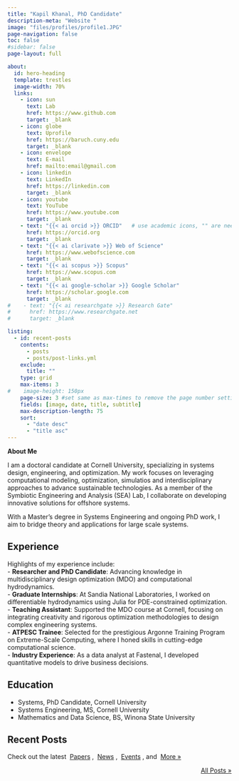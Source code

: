 ```yaml
---
title: "Kapil Khanal, PhD Candidate"
description-meta: "Website "
image: "files/profiles/profile1.JPG"
page-navigation: false
toc: false
#sidebar: false
page-layout: full

about:
  id: hero-heading
  template: trestles
  image-width: 70%
  links:
    - icon: sun
      text: Lab
      href: https://www.github.com
      target: _blank
    - icon: globe
      text: Uprofile
      href: https://baruch.cuny.edu
      target: _blank
    - icon: envelope
      text: E-mail
      href: mailto:email@gmail.com    
    - icon: linkedin
      text: LinkedIn
      href: https://linkedin.com
      target: _blank
    - icon: youtube
      text: YouTube
      href: https://www.youtube.com     
      target: _blank 
    - text: "{{< ai orcid >}} ORCID"   # use academic icons, "" are needed, you also need to install the fontawesome extension
      href: https://orcid.org
      target: _blank
    - text: "{{< ai clarivate >}} Web of Science"
      href: https://www.webofscience.com  
      target: _blank
    - text: "{{< ai scopus >}} Scopus"
      href: https://www.scopus.com
      target: _blank
    - text: "{{< ai google-scholar >}} Google Scholar"
      href: https://scholar.google.com
      target: _blank
#    - text: "{{< ai researchgate >}} Research Gate"
#      href: https://www.researchgate.net
#      target: _blank

listing:
  - id: recent-posts
    contents: 
      - posts
      - posts/post-links.yml
    exclude:
      title: ""
    type: grid
    max-items: 3
#    image-height: 150px
    page-size: 3 #set same as max-times to remove the page number setting
    fields: [image, date, title, subtitle]
    max-description-length: 75
    sort: 
      - "date desc"
      - "title asc"
---
```


:::{#hero-heading}

**About Me**  

I am a doctoral candidate at Cornell University, specializing in systems design, engineering, and optimization. My work focuses on leveraging computational modeling, optimization, simulatios and interdisciplinary approaches to advance sustainable technologies. As a member of the Symbiotic Engineering and Analysis (SEA) Lab, I collaborate on developing innovative solutions for offshore systems.


With a Master's degree in Systems Engineering and ongoing PhD work, I aim to bridge theory and applications for large scale systems. 

## Experience

Highlights of my experience include:  
- **Researcher and PhD Candidate**: Advancing knowledge in multidisciplinary design optimization (MDO) and computational hydrodynamics.  
- **Graduate Internships**: At Sandia National Laboratories, I worked on differentiable hydrodynamics using Julia for PDE-constrained optimization.  
- **Teaching Assistant**: Supported the MDO course at Cornell, focusing on integrating creativity and rigorous optimization methodologies to design complex engineering systems.  
- **ATPESC Trainee**: Selected for the prestigious Argonne Training Program on Extreme-Scale Computing, where I honed skills in cutting-edge computational science.  
- **Industry Experience**: As a data analyst at Fastenal, I developed quantitative models to drive business decisions.  


## Education

- Systems, PhD Candidate, Cornell University
- Systems Engineering, MS, Cornell University
- Mathematics and Data Science, BS, Winona State University


:::

## Recent Posts
Check out the latest &nbsp;[Papers](posts.qmd#category=paper)&nbsp;, &nbsp;[News](posts.qmd#category=news)&nbsp;, &nbsp;[Events](posts.qmd#category=event)&nbsp;, and &nbsp;[More »](/posts.qmd)

:::{#recent-posts}
:::

<p align="right">[All Posts »](/posts.qmd)</p>